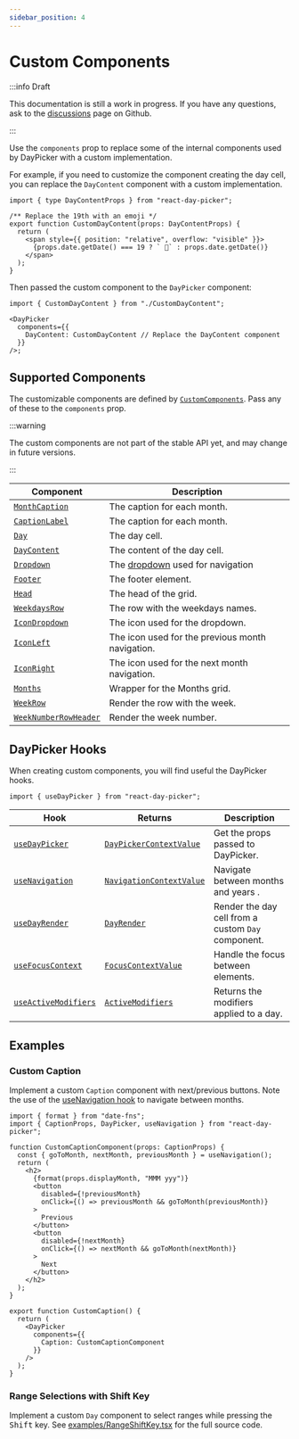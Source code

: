 ```yaml
---
sidebar_position: 4
---
```


# Custom Components

:::info Draft

This documentation is still a work in progress. If you have any questions, ask to the [discussions](https://github.com/gpbl/react-day-picker/discussions) page on Github.

:::

Use the `components` prop to replace some of the internal components used by DayPicker with a custom implementation.

For example, if you need to customize the component creating the day cell, you can replace the `DayContent` component with a custom implementation.

```tsx title="./CustomDayContent.tsx"
import { type DayContentProps } from "react-day-picker";

/** Replace the 19th with an emoji */
export function CustomDayContent(props: DayContentProps) {
  return (
    <span style={{ position: "relative", overflow: "visible" }}>
      {props.date.getDate() === 19 ? ` 🎉` : props.date.getDate()}
    </span>
  );
}
```

Then passed the custom component to the `DayPicker` component:

```tsx title="./MyApp.jsx"
import { CustomDayContent } from "./CustomDayContent";

<DayPicker
  components={{
    DayContent: CustomDayContent // Replace the DayContent component
  }}
/>;
```

<BrowserWindow>
  <Examples.CustomDayContent />
</BrowserWindow>

## Supported Components

The customizable components are defined by [`CustomComponents`](/api/type-aliases/CustomComponents). Pass any of these to the `components` prop.

:::warning

The custom components are not part of the stable API yet, and may change in future versions.

:::

| Component                                                      | Description                                                                                  |
| -------------------------------------------------------------- | -------------------------------------------------------------------------------------------- |
| [`MonthCaption`](/api/functions/MonthCaption.md)               | The caption for each month.                                                                  |
| [`CaptionLabel`](/api/functions/CaptionLabel.md)               | The caption for each month.                                                                  |
| [`Day`](/api/functions/Day.md)                                 | The day cell.                                                                                |
| [`DayContent`](/api/functions/DayContent.md)                   | The content of the day cell.                                                                 |
| [`Dropdown`](/api/functions/Dropdown.md)                       | The [dropdown](../using-daypicker/customization.mdx#dropdown-navigation) used for navigation |
| [`Footer`](/api/functions/Footer.md)                           | The footer element.                                                                          |
| [`Head`](/api/functions/Head.md)                               | The head of the grid.                                                                        |
| [`WeekdaysRow`](/api/functions/WeekdaysRow.md)                 | The row with the weekdays names.                                                             |
| [`IconDropdown`](/api/functions/IconDropdown.md)               | The icon used for the dropdown.                                                              |
| [`IconLeft`](/api/functions/IconLeft.md)                       | The icon used for the previous month navigation.                                             |
| [`IconRight`](/api/functions/IconRight.md)                     | The icon used for the next month navigation.                                                 |
| [`Months`](/api/functions/Months.md)                           | Wrapper for the Months grid.                                                                 |
| [`WeekRow`](/api/functions/WeekRow.md)                         | Render the row with the week.                                                                |
| [`WeekNumberRowHeader`](/api/functions/WeekNumberRowHeader.md) | Render the week number.                                                                      |

## DayPicker Hooks

When creating custom components, you will find useful the DayPicker hooks.

```tsx
import { useDayPicker } from "react-day-picker";
```

| Hook                                                         | Returns                                                               | Description                                        |
| ------------------------------------------------------------ | --------------------------------------------------------------------- | -------------------------------------------------- |
| [`useDayPicker`](/api/functions/useDayPicker.md)             | [`DayPickerContextValue`](/api/interfaces/DayPickerContextValue.md)   | Get the props passed to DayPicker.                 |
| [`useNavigation`](/api/functions/useNavigation.md)           | [`NavigationContextValue`](/api/interfaces/NavigationContextValue.md) | Navigate between months and years .                |
| [`useDayRender`](/api/functions/useDayRender.md)             | [`DayRender`](/api/type-aliases/DayRender.md)                         | Render the day cell from a custom `Day` component. |
| [`useFocusContext`](/api/functions/useFocusContext.md)       | [`FocusContextValue`](/api/type-aliases/FocusContextValue.md)         | Handle the focus between elements.                 |
| [`useActiveModifiers`](/api/functions/useActiveModifiers.md) | [`ActiveModifiers`](/api/type-aliases/ActiveModifiers.md)             | Returns the modifiers applied to a day.            |

## Examples

### Custom Caption

Implement a custom `Caption` component with next/previous buttons. Note the use of the [useNavigation hook](/api/functions/useNavigation) to navigate between months.

```tsx
import { format } from "date-fns";
import { CaptionProps, DayPicker, useNavigation } from "react-day-picker";

function CustomCaptionComponent(props: CaptionProps) {
  const { goToMonth, nextMonth, previousMonth } = useNavigation();
  return (
    <h2>
      {format(props.displayMonth, "MMM yyy")}
      <button
        disabled={!previousMonth}
        onClick={() => previousMonth && goToMonth(previousMonth)}
      >
        Previous
      </button>
      <button
        disabled={!nextMonth}
        onClick={() => nextMonth && goToMonth(nextMonth)}
      >
        Next
      </button>
    </h2>
  );
}

export function CustomCaption() {
  return (
    <DayPicker
      components={{
        Caption: CustomCaptionComponent
      }}
    />
  );
}
```

<BrowserWindow>
  <Examples.CustomCaption />
</BrowserWindow>

### Range Selections with Shift Key

Implement a custom `Day` component to select ranges while pressing the <kbd>Shift</kbd> key. See [examples/RangeShiftKey.tsx](https://github.com/gpbl/react-day-picker/blob/main/website/examples/RangeShiftKey.tsx) for the full source code.

<BrowserWindow>
  <Examples.RangeShiftKey />
</BrowserWindow>
